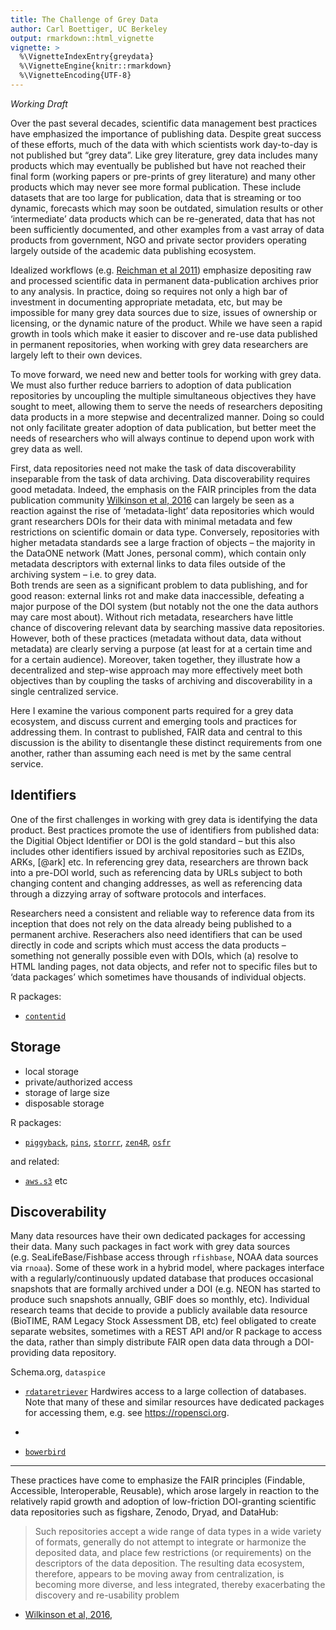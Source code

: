```yaml
---
title: The Challenge of Grey Data
author: Carl Boettiger, UC Berkeley
output: rmarkdown::html_vignette
vignette: >
  %\VignetteIndexEntry{greydata}
  %\VignetteEngine{knitr::rmarkdown}
  %\VignetteEncoding{UTF-8}
---
```


*Working Draft*

Over the past several decades, scientific data management best practices have emphasized the importance of publishing data.
Despite great success of these efforts, much of the data with which scientists work day-to-day is not published but "grey data".  Like grey literature, grey data includes many products which may eventually be published but have not reached their final form (working papers or pre-prints of grey literature) and many other products which may never see more formal publication.  These include datasets that are too large for publication, data that is streaming or too dynamic, forecasts which may soon be outdated, simulation results or other 'intermediate' data products which can be re-generated, data that has not been sufficiently documented, and other examples from a vast array of data products from government, NGO and private sector providers operating largely outside of the academic data publishing ecosystem.

Idealized workflows (e.g. [Reichman et al 2011](https://escholarship.org/content/qt7627s45z/qt7627s45z.pdf)) emphasize depositing raw and processed scientific data in permanent data-publication archives prior to any analysis.
In practice, doing so requires not only a high bar of investment in documenting appropriate metadata, etc, but may be impossible for many grey data sources due to size, issues of ownership or licensing, or the dynamic nature of the product.
While we have seen a rapid growth in tools which make it easier to discover and re-use data published in permanent repositories, when working with grey data researchers are largely left to their own devices. 

To move forward, we need new and better tools for working with grey data.  We must also further reduce barriers to adoption of data publication repositories by uncoupling the multiple simultaneous objectives they have sought to meet, allowing them to serve the needs of researchers depositing data products in a more stepwise and decentralized manner. Doing so could not only facilitate greater adoption of data publication, but better meet the needs of researchers who will always continue to depend upon work with grey data as well.

First, data repositories need not make the task of data discoverability inseparable from the task of data archiving.
Data discoverability requires good metadata. Indeed, the emphasis on the FAIR principles from the data publication community [Wilkinson et al, 2016](https://doi.org/10.1038/sdata.2016.18) can largely be seen as a reaction against the rise of 'metadata-light' data repositories which would grant researchers DOIs for their data with minimal metadata and few restrictions on scientific domain or data type. Conversely, repositories with higher metadata standards see a large fraction of objects -- the majority in the DataONE network (Matt Jones, personal comm), which contain only metadata descriptors with external links to data files outside of the archiving system -- i.e. to grey data.  
Both trends are seen as a significant problem to data publishing, and for good reason: external links rot and make data inaccessible, defeating a major purpose of the DOI system (but notably not the one the data authors may care most about). Without rich metadata, researchers have little chance of discovering relevant data by searching massive data repositories.
However, both of these practices (metadata without data, data without metadata) are clearly serving a purpose (at least for at a certain time and for a certain audience).
Moreover, taken together, they illustrate how a decentralized and step-wise approach may more effectively meet both objectives than by coupling the tasks of archiving and discoverability in a single centralized service.

Here I examine the various component parts required for a grey data ecosystem, and discuss current and emerging tools and practices for addressing them. In contrast to published, FAIR data and central to this discussion is the ability to disentangle these distinct requirements from one another, rather than assuming each need is met by the same central service.

## Identifiers

One of the first challenges in working with grey data is identifying the data product.  Best practices promote the use of identifiers from published data: the Digitial Object Identifier or DOI is the gold standard -- but this also includes other identifiers issued by archival repositories such as EZIDs, ARKs, [@ark] etc. In referencing grey data, researchers are thrown back into a pre-DOI world, such as referencing data by URLs subject to both changing content and changing addresses, as well as referencing data through a dizzying array of software protocols and interfaces.  

Researchers need a consistent and reliable way to reference data from its inception that does not rely on the data already being published to a permanent archive. Reserachers also need identifiers that can be used directly in code and scripts which must access the data products -- something not generally possible even with DOIs, which (a) resolve to HTML landing pages, not data objects, and refer not to specific files but to 'data packages' which sometimes have thousands of individual objects. 


R packages:

- [`contentid`](https://cran.r-project.org/package=contentid)

## Storage

- local storage
- private/authorized access
- storage of large size
- disposable storage


R packages: 

- [`piggyback`](https://cran.r-project.org/package=piggyback), [`pins`](https://cran.r-project.org/package=pins),  [`storrr`](https://cran.r-project.org/package=storrr), [`zen4R`](https://cran.r-project.org/package=zen4R), [`osfr`](https://cran.r-project.org/package=osfr)

and related:

- [`aws.s3`](https://cran.r-project.org/package=aws.s3) etc



## Discoverability




Many data resources have their own dedicated packages for accessing their data.  Many such packages in fact work with grey data sources (e.g. SeaLifeBase/Fishbase access through `rfishbase`, NOAA data sources via `rnoaa`). Some of these work in a hybrid model, where packages interface with a regularly/continuously updated database that produces occasional snapshots that are formally archived under a DOI (e.g. NEON has started to produce such snapshots annually, GBIF does so monthly, etc). Individual research teams that decide to provide a publicly available data resource (BioTIME, RAM Legacy Stock Assessment DB, etc) feel obligated to create separate websites, sometimes with a REST API and/or R package to access the data, rather than simply distribute FAIR open data data through a DOI-providing data repository. 




Schema.org, `dataspice`


- [`rdataretriever`](https://cran.r-project.org/web/packages/rdataretriever/index.html) Hardwires access to a large collection of databases.  Note that many of these and similar resources have dedicated packages for accessing them, e.g. see <https://ropensci.org>.  

- 

- [`bowerbird`](https://github.com/ropensci/bowerbird/)






--- 

These practices have come to emphasize the FAIR principles (Findable, Accessible, Interoperable, Reusable), which arose largely in reaction to the relatively rapid growth and adoption of low-friction DOI-granting scientific data repositories such as figshare, Zenodo, Dryad, and DataHub:

> Such repositories accept a wide range of data types in a wide variety of formats, generally do not attempt to integrate or harmonize the deposited data, and place few restrictions (or requirements) on the descriptors of the data deposition. The resulting data ecosystem, therefore, appears to be moving away from centralization, is becoming more diverse, and less integrated, thereby exacerbating the discovery and re-usability problem

- [Wilkinson et al, 2016](https://doi.org/10.1038/sdata.2016.18),



